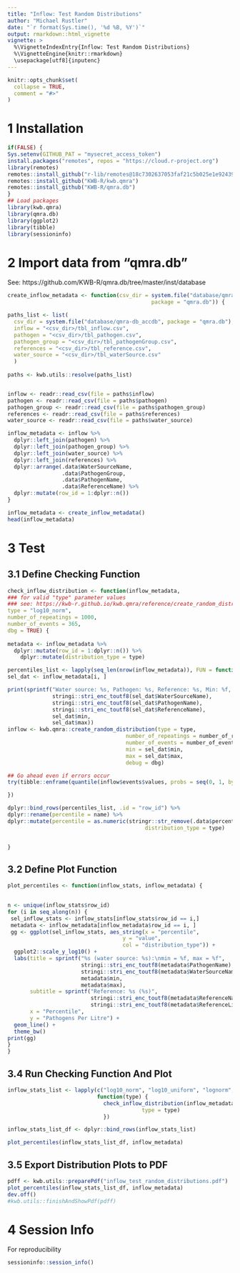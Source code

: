 ```yaml
---
title: "Inflow: Test Random Distributions"
author: "Michael Rustler"
date: "`r format(Sys.time(), '%d %B, %Y')`"
output: rmarkdown::html_vignette
vignette: >
  %\VignetteIndexEntry{Inflow: Test Random Distributions}
  %\VignetteEngine{knitr::rmarkdown}
  \usepackage[utf8]{inputenc}
---
```


```r
knitr::opts_chunk$set(
  collapse = TRUE,
  comment = "#>"
)
```

# 1 Installation

```r
if(FALSE) {
Sys.setenv(GITHUB_PAT = "mysecret_access_token")
install.packages("remotes", repos = "https://cloud.r-project.org")
library(remotes)
remotes::install_github("r-lib/remotes@18c7302637053faf21c5b025e1e9243962db1bdc")
remotes::install_github("KWB-R/kwb.qmra")
remotes::install_github("KWB-R/qmra.db")
}
## Load packages
library(kwb.qmra)
library(qmra.db)
library(ggplot2)
library(tibble)
library(sessioninfo)
``` 


# 2 Import data from "qmra.db"

See: https://github.com/KWB-R/qmra.db/tree/master/inst/database

```r


create_inflow_metadata <- function(csv_dir = system.file("database/qmra-db_accdb", 
                                             package = "qmra.db")) {

paths_list <- list(
  csv_dir = system.file("database/qmra-db_accdb", package = "qmra.db"),
  inflow = "<csv_dir>/tbl_inflow.csv",
  pathogen = "<csv_dir>/tbl_pathogen.csv",
  pathogen_group = "<csv_dir>/tbl_pathogenGroup.csv",
  references = "<csv_dir>/tbl_reference.csv",
  water_source = "<csv_dir>/tbl_waterSource.csv"
  )
  
paths <- kwb.utils::resolve(paths_list)


inflow <- readr::read_csv(file = paths$inflow)
pathogen <- readr::read_csv(file = paths$pathogen)
pathogen_group <- readr::read_csv(file = paths$pathogen_group)
references <- readr::read_csv(file = paths$references)
water_source <- readr::read_csv(file = paths$water_source)

inflow_metadata <- inflow %>% 
  dplyr::left_join(pathogen) %>% 
  dplyr::left_join(pathogen_group) %>% 
  dplyr::left_join(water_source) %>% 
  dplyr::left_join(references) %>% 
  dplyr::arrange(.data$WaterSourceName, 
                 .data$PathogenGroup, 
                 .data$PathogenName, 
                 .data$ReferenceName) %>% 
  dplyr::mutate(row_id = 1:dplyr::n())
}

inflow_metadata <- create_inflow_metadata() 
head(inflow_metadata)
```


# 3 Test

## 3.1 Define Checking Function
```r

check_inflow_distribution <- function(inflow_metadata,
### for valid "type" parameter values
### see: https://kwb-r.github.io/kwb.qmra/reference/create_random_distribution.html
type = "log10_norm",
number_of_repeatings = 1000, 
number_of_events = 365,
dbg = TRUE) {
  
metadata <- inflow_metadata %>% 
  dplyr::mutate(row_id = 1:dplyr::n()) %>%
    dplyr::mutate(distribution_type = type)

percentiles_list <- lapply(seq_len(nrow(inflow_metadata)), FUN = function(i) {
sel_dat <- inflow_metadata[i, ]  

print(sprintf("Water source: %s, Pathogen: %s, Reference: %s, Min: %f, Max: %f", 
              stringi::stri_enc_toutf8(sel_dat$WaterSourceName), 
              stringi::stri_enc_toutf8(sel_dat$PathogenName), 
              stringi::stri_enc_toutf8(sel_dat$ReferenceName), 
              sel_dat$min, 
              sel_dat$max))
inflow <- kwb.qmra::create_random_distribution(type = type,
                                     number_of_repeatings = number_of_repeatings,
                                     number_of_events = number_of_events,
                                     min = sel_dat$min, 
                                     max = sel_dat$max, 
                                     debug = dbg)

## Go ahead even if errors occur
try(tibble::enframe(quantile(inflow$events$values, probs = seq(0, 1, by = 0.01))))

}) 

dplyr::bind_rows(percentiles_list, .id = "row_id") %>% 
dplyr::rename(percentile = name) %>% 
dplyr::mutate(percentile = as.numeric(stringr::str_remove(.data$percentile, "%")), 
                                           distribution_type = type)


}
```


## 3.2 Define Plot Function
```r

plot_percentiles <- function(inflow_stats, inflow_metadata) {
  

n <- unique(inflow_stats$row_id)
for (i in seq_along(n)) {
 sel_inflow_stats <- inflow_stats[inflow_stats$row_id == i,]
 metadata <- inflow_metadata[inflow_metadata$row_id == i, ]
 gg <- ggplot(sel_inflow_stats, aes_string(x = "percentile", 
                                    y = "value", 
                                    col = "distribution_type")) +
  ggplot2::scale_y_log10() +
  labs(title = sprintf("%s (water source: %s):\nmin = %f, max = %f",              
                       stringi::stri_enc_toutf8(metadata$PathogenName), 
                       stringi::stri_enc_toutf8(metadata$WaterSourceName),
                       metadata$min, 
                       metadata$max),
       subtitle = sprintf("Reference: %s (%s)", 
                          stringi::stri_enc_toutf8(metadata$ReferenceName), 
                          stringi::stri_enc_toutf8(metadata$ReferenceLink)),
       x = "Percentile", 
       y = "Pathogens Per Litre") +
  geom_line() +
  theme_bw()
print(gg)
}
}
```

## 3.4 Run Checking Function And Plot
```r

inflow_stats_list <- lapply(c("log10_norm", "log10_uniform", "lognorm", "norm", "uniform", "triangle"), 
                            function(type) {
                              check_inflow_distribution(inflow_metadata, 
                                          type = type)
                              })

inflow_stats_list_df <- dplyr::bind_rows(inflow_stats_list)  

plot_percentiles(inflow_stats_list_df, inflow_metadata)


```

## 3.5 Export Distribution Plots to PDF 
```r

pdff <- kwb.utils::preparePdf("inflow_test_random_distributions.pdf")
plot_percentiles(inflow_stats_list_df, inflow_metadata)
dev.off()
#kwb.utils::finishAndShowPdf(pdff)

```

# 4 Session Info

For reproducibility 

```r
sessioninfo::session_info()
```
